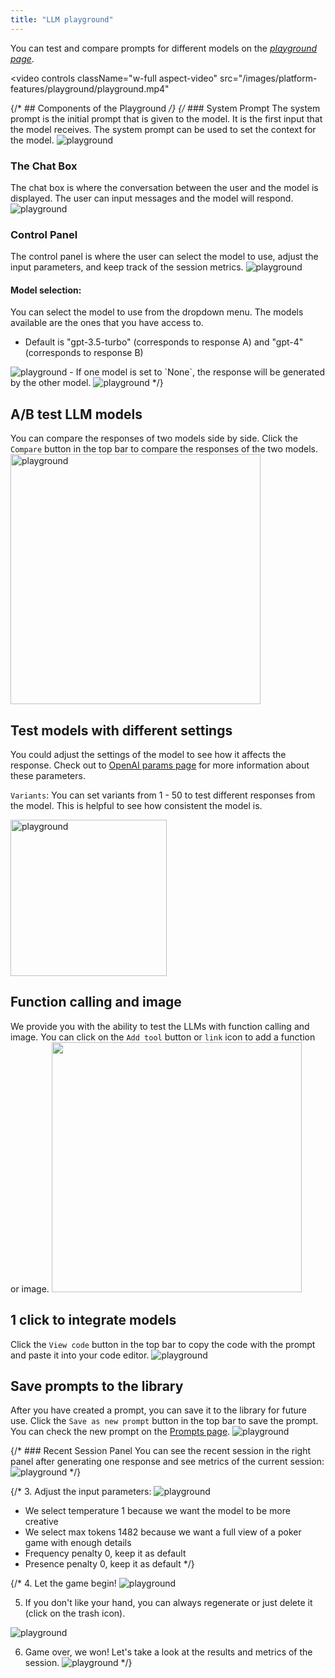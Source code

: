 ```yaml
---
title: "LLM playground"
---
```


You can test and compare prompts for different models on the _[playground page](https://platform.keywordsai.co/platform/playground)_.

<video
  controls
  className="w-full aspect-video"
  src="/images/platform-features/playground/playground.mp4"
></video>

{/* ## Components of the Playground */}
{/* ### System Prompt
The system prompt is the initial prompt that is given to the model. It is the first input that the model receives. The system prompt can be used to set the context for the model.
<img src="/images/platform-features/playground/system-prompt-section.png" alt="playground"/>
### The Chat Box
The chat box is where the conversation between the user and the model is displayed. The user can input messages and the model will respond.
<img src="/images/platform-features/playground/chatbox.png" alt="playground"/>
### Control Panel
The control panel is where the user can select the model to use, adjust the input parameters, and keep track of the session metrics.
<img src="/images/platform-features/playground/control-panel.png" alt="playground"/>
#### Model selection:
You can select the model to use from the dropdown menu. The models available are the ones that you have access to.
-  Default is  "gpt-3.5-turbo" (corresponds to response A) and "gpt-4" (corresponds to response B)
<img src="/images/platform-features/playground/response-channel.png" alt="playground"/>
-  If one model is set to `None`, the response will be generated by the other model.
<img src="/images/platform-features/playground/none-model.png" alt="playground"/> */}


## A/B test LLM models
You can compare the responses of two models side by side. Click the `Compare` button in the top bar to compare the responses of the two models.
<img width="400" src="/images/platform-features/playground/compare.png" alt="playground"/>

## Test models with different settings
You could adjust the settings of the model to see how it affects the response. 
Check out to [OpenAI params page](api-endpoints/proxy-endpoints/chat-completions) for more information about these parameters.

`Variants`: You can set variants from 1 - 50 to test different responses from the model. This is helpful to see how consistent the model is.

<img width="250" src="/images/platform-features/playground/settings.png" alt="playground"/>


## Function calling and image
We provide you with the ability to test the LLMs with function calling and image. You can click on the `Add tool` button or `link` icon to add a function or image.
<img width="400" src="images/platform-features/playground/function.png"/>

## 1 click to integrate models
Click the `View code` button in the top bar to copy the code with the prompt and paste it into your code editor.
<img src="/images/platform-features/playground/code.gif" alt="playground"/>

## Save prompts to the library
After you have created a prompt, you can save it to the library for future use. Click the `Save as new prompt` button in the top bar to save the prompt. <br/>
You can check the new prompt on the [Prompts page](/features/prompt/prompt-management).
<img src="/images/platform-features/playground/save-prompt.png" alt="playground"/>

{/* ### Recent Session Panel
You can see the recent session in the right panel after generating one response and see metrics of the current session:
<img src="/images/platform-features/playground/recent-session.png" alt="playground"/> */}





{/* 3. Adjust the input parameters:
<img src="/images/platform-features/playground/select-params.png" alt="playground"/>
- We select temperature 1 because we want the model to be more creative
- We select max tokens 1482 because we want a full view of a poker game with enough details
- Frequency penalty 0, keep it as default
- Presence penalty 0, keep it as default */}

{/* 4. Let the game begin!
<img src="/images/platform-features/playground/start-conversation.png" alt="playground"/>

5. If you don't like your hand, you can always regenerate or just delete it (click on the trash icon).
<img src="/images/platform-features/playground/regenerate.gif" alt="playground"/>

6. Game over, we won! Let's take a look at the results and metrics of the session.
<img src="/images/platform-features/playground/end-result.png" alt="playground"/> */}